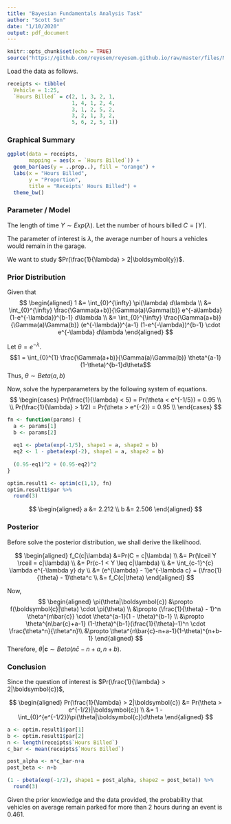 ---
title: "Bayesian Fundamentals Analysis Task"
author: "Scott Sun"
date: "1/10/2020"
output: pdf_document
---

```{r setup, include=FALSE}
knitr::opts_chunk$set(echo = TRUE)
source("https://github.com/reyesem/reyesem.github.io/raw/master/files/MA483/MA483Setup.R")
```

Load the data as follows.
```{r}
receipts <- tibble(
  Vehicle = 1:25,
  `Hours Billed` = c(2, 1, 3, 2, 1,
                     1, 4, 1, 2, 4,
                     3, 1, 2, 5, 2,
                     3, 2, 1, 3, 2,
                     5, 6, 2, 5, 1))
```

### Graphical Summary

```{r, fig.width=5, fig.asp=0.6}
ggplot(data = receipts,
       mapping = aes(x = `Hours Billed`)) +
  geom_bar(aes(y = ..prop..), fill = "orange") +
  labs(x = "Hours Billed",
       y = "Proportion",
       title = "Receipts' Hours Billed") +
  theme_bw()
```

### Parameter / Model
The length of time $Y \sim Exp(\lambda)$. Let the number of hours billed $C = \lceil Y \rceil$.

The parameter of interest is $\lambda$, the average number of hours a vehicles would remain in the garage.

We want to study $Pr(\frac{1}{\lambda} > 2|\boldsymbol{y})$.

### Prior Distribution

Given that
$$
\begin{aligned}
1 &= \int_{0}^{\infty} \pi(\lambda) d\lambda \\
  &= \int_{0}^{\infty} \frac{\Gamma(a+b)}{\Gamma(a)\Gamma(b)} e^{-a\lambda}(1-e^{-\lambda})^{b-1} d\lambda \\
  &= \int_{0}^{\infty} \frac{\Gamma(a+b)}{\Gamma(a)\Gamma(b)} (e^{-\lambda})^{a-1} (1-e^{-\lambda})^{b-1} \cdot e^{-\lambda} d\lambda
\end{aligned}
$$

Let $\theta = e^{-\lambda}$.
$$1 = \int_{0}^{1} \frac{\Gamma(a+b)}{\Gamma(a)\Gamma(b)} \theta^{a-1}(1-\theta)^{b-1}d\theta$$
Thus, $\theta \sim Beta(a,b)$

Now, solve the hyperparameters by the following system of equations.
$$
\begin{cases}
Pr(\frac{1}{\lambda} < 5) = Pr(\theta < e^{-1/5}) = 0.95 \\
\\
Pr(\frac{1}{\lambda} > 1/2) = Pr(\theta > e^{-2}) = 0.95 \\
\end{cases}
$$

```{r}
fn <- function(params) {
  a <- params[1]
  b <- params[2]
  
  eq1 <- pbeta(exp(-1/5), shape1 = a, shape2 = b)
  eq2 <- 1 - pbeta(exp(-2), shape1 = a, shape2 = b)
  
  (0.95-eq1)^2 + (0.95-eq2)^2
}

optim.result1 <- optim(c(1,1), fn)
optim.result1$par %>%
  round(3)
```

$$
\begin{aligned}
a &= 2.212 \\
b &= 2.506
\end{aligned}
$$

### Posterior

Before solve the posterior distribution, we shall derive the likelihood.

$$
\begin{aligned}
f_C(c|\lambda)
&=Pr(C = c|\lambda)  \\
&= Pr(\lceil Y \rceil = c|\lambda) \\
&= Pr(c-1 < Y \leq c|\lambda) \\
&= \int_{c-1}^{c} \lambda e^{-\lambda y} dy \\
&= (e^{\lambda} - 1)e^{-\lambda c} = (\frac{1}{\theta} - 1)\theta^c \\
&= f_C(c|\theta)
\end{aligned}
$$

Now,
$$
\begin{aligned}
\pi(\theta|\boldsymbol{c}) 
&\propto f(\boldsymbol{c}|\theta) \cdot \pi(\theta) \\
&\propto (\frac{1}{\theta} - 1)^n \theta^{n\bar{c}} \cdot \theta^{a-1}(1 - \theta)^{b-1} \\
&\propto \theta^{n\bar{c}+a-1} (1-\theta)^{b-1}(\frac{1}{\theta}-1)^n \cdot \frac{\theta^n}{\theta^n}\\
&\propto \theta^{n\bar{c}-n+a-1}(1-\theta)^{n+b-1}
\end{aligned}
$$
Therefore, $\theta|\boldsymbol{c} \sim Beta(n\bar{c}-n+a, n+b)$.

### Conclusion
Since the question of interest is $Pr(\frac{1}{\lambda} > 2|\boldsymbol{c})$,

$$
\begin{aligned}
Pr(\frac{1}{\lambda} > 2|\boldsymbol{c}) 
&= Pr(\theta > e^{-1/2}|\boldsymbol{c}) \\
&= 1 - \int_{0}^{e^{-1/2}}\pi(\theta|\boldsymbol{c})d\theta
\end{aligned}
$$

```{r}
a <- optim.result1$par[1]
b <- optim.result1$par[2]
n <- length(receipts$`Hours Billed`)
c_bar <- mean(receipts$`Hours Billed`)

post_alpha <- n*c_bar-n+a
post_beta <- n+b

(1 - pbeta(exp(-1/2), shape1 = post_alpha, shape2 = post_beta)) %>%
  round(3)
```

Given the prior knowledge and the data provided, the probability that vehicles on average remain parked for more than 2 hours during an event is 0.461.

